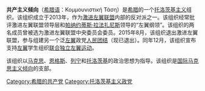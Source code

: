 '''共产主义倾向'''（[[希腊语|希腊语]]：Κομμουνιστική Τάση）是[[希腊|希腊]]的一个[[托洛茨基主义|托洛茨基主义]]组织。该组织成立于2013年，作为[[激进左翼联盟|激进左翼联盟]]内部的反对派之一。该组织经常批评激进左翼联盟领导层和[[帕纳约蒂斯·拉法扎尼斯|帕纳约蒂斯·拉法扎尼斯]]领导的“左翼纲领”。该组织的两名成员曾被选为激进左翼联盟中央委员会委员。2015年8月，该组织退出激进左翼联盟，参与组建另一个泛[[左翼|左翼]]政党[[人民团结_(希腊)|人民团结]]（现已退出）。同年12月，该组织宣布支持[[左翼|左翼]]学生组织[[联合独立左翼运动|联合独立左翼运动]]。

该组织以[[马克思|马克思]]、[[恩格斯|恩格斯]]、[[列宁|列宁]]和[[托洛茨基|托洛茨基]]的政治思想为指导。该组织是[[国际马克思主义倾向|国际马克思主义倾向]]的支部。

[[Category:希腊的共产党|Category:希腊的共产党]]
[[Category:托洛茨基主义政党|Category:托洛茨基主义政党]]